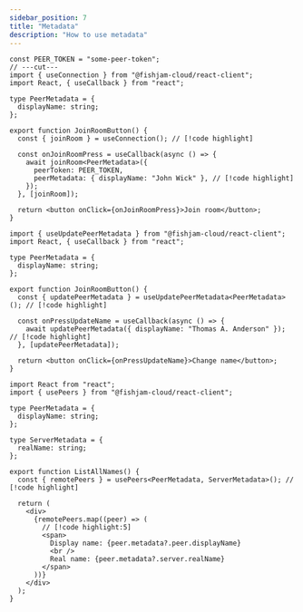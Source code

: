 ```yaml
---
sidebar_position: 7
title: "Metadata"
description: "How to use metadata"
---
```



<MetadataHeader />

<JoiningRoom>

```tsx
const PEER_TOKEN = "some-peer-token";
// ---cut---
import { useConnection } from "@fishjam-cloud/react-client";
import React, { useCallback } from "react";

type PeerMetadata = {
  displayName: string;
};

export function JoinRoomButton() {
  const { joinRoom } = useConnection(); // [!code highlight]

  const onJoinRoomPress = useCallback(async () => {
    await joinRoom<PeerMetadata>({
      peerToken: PEER_TOKEN,
      peerMetadata: { displayName: "John Wick" }, // [!code highlight]
    });
  }, [joinRoom]);

  return <button onClick={onJoinRoomPress}>Join room</button>;
}
```

</JoiningRoom>

<UpdatingMetadata>

```tsx
import { useUpdatePeerMetadata } from "@fishjam-cloud/react-client";
import React, { useCallback } from "react";

type PeerMetadata = {
  displayName: string;
};

export function JoinRoomButton() {
  const { updatePeerMetadata } = useUpdatePeerMetadata<PeerMetadata>(); // [!code highlight]

  const onPressUpdateName = useCallback(async () => {
    await updatePeerMetadata({ displayName: "Thomas A. Anderson" }); // [!code highlight]
  }, [updatePeerMetadata]);

  return <button onClick={onPressUpdateName}>Change name</button>;
}
```

</UpdatingMetadata>

<ReadingMetadata>

```tsx
import React from "react";
import { usePeers } from "@fishjam-cloud/react-client";

type PeerMetadata = {
  displayName: string;
};

type ServerMetadata = {
  realName: string;
};

export function ListAllNames() {
  const { remotePeers } = usePeers<PeerMetadata, ServerMetadata>(); // [!code highlight]

  return (
    <div>
      {remotePeers.map((peer) => (
        // [!code highlight:5]
        <span>
          Display name: {peer.metadata?.peer.displayName}
          <br />
          Real name: {peer.metadata?.server.realName}
        </span>
      ))}
    </div>
  );
}
```

</ReadingMetadata>
